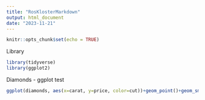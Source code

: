 ```yaml
---
title: "RosKlosterMarkdown"
output: html_document
date: "2023-11-21"
---
```


```r
knitr::opts_chunk$set(echo = TRUE)
```


Library
```r
library(tidyverse)
library(ggplot2)

```



Diamonds - ggplot test
```r
ggplot(diamonds, aes(x=carat, y=price, color=cut))+geom_point()+geom_smooth()
```



```r

```

